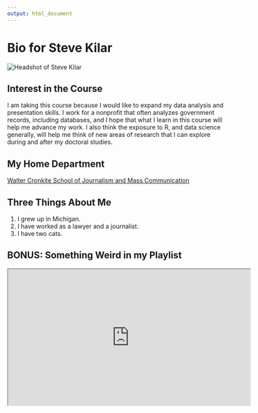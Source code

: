 ```yaml
---
output: html_document
---
```


# Bio for Steve Kilar

![](Steve-Kilar.jpg "Headshot of Steve Kilar")

## Interest in the Course

I am taking this course because I would like to expand my data analysis and presentation skills. I work for a nonprofit that often analyzes government records, including databases, and I hope that what I learn in this course will help me advance my work. I also think the exposure to R, and data science generally, will help me think of new areas of research that I can explore during and after my doctoral studies.

## My Home Department

[Walter Cronkite School of Journalism and Mass Communication](https://cronkite.asu.edu/ "Cronkite School of Journalism Homepage")

## Three Things About Me

1. I grew up in Michigan.
2. I have worked as a lawyer and a journalist.
3. I have two cats.

## BONUS: Something Weird in my Playlist

<iframe width="560" height="315" src="https://www.youtube.com/embed/fsgWUq0fdKk?rel=0" frameborder="25" allow="autoplay; encrypted-media" allowfullscreen></iframe>


